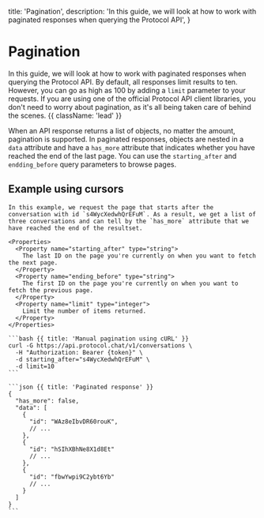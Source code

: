   title: 'Pagination',
  description:
    'In this guide, we will look at how to work with paginated responses when querying the Protocol API',
}

# Pagination

In this guide, we will look at how to work with paginated responses when querying the Protocol API. By default, all responses limit results to ten. However, you can go as high as 100 by adding a `limit` parameter to your requests. If you are using one of the official Protocol API client libraries, you don't need to worry about pagination, as it's all being taken care of behind the scenes. {{ className: 'lead' }}

When an API response returns a list of objects, no matter the amount, pagination is supported. In paginated responses, objects are nested in a `data` attribute and have a `has_more` attribute that indicates whether you have reached the end of the last page. You can use the `starting_after` and `endding_before` query parameters to browse pages.

## Example using cursors

<Row>
  <Col>

    In this example, we request the page that starts after the conversation with id `s4WycXedwhQrEFuM`. As a result, we get a list of three conversations and can tell by the `has_more` attribute that we have reached the end of the resultset.

    <Properties>
      <Property name="starting_after" type="string">
        The last ID on the page you're currently on when you want to fetch the next page.
      </Property>
      <Property name="ending_before" type="string">
        The first ID on the page you're currently on when you want to fetch the previous page.
      </Property>
      <Property name="limit" type="integer">
        Limit the number of items returned.
      </Property>
    </Properties>

  </Col>
  <Col>

    ```bash {{ title: 'Manual pagination using cURL' }}
    curl -G https://api.protocol.chat/v1/conversations \
      -H "Authorization: Bearer {token}" \
      -d starting_after="s4WycXedwhQrEFuM" \
      -d limit=10
    ```

    ```json {{ title: 'Paginated response' }}
    {
      "has_more": false,
      "data": [
        {
          "id": "WAz8eIbvDR60rouK",
          // ...
        },
        {
          "id": "hSIhXBhNe8X1d8Et"
          // ...
        },
        {
          "id": "fbwYwpi9C2ybt6Yb"
          // ...
        }
      ]
    }
    ```

  </Col>
</Row>
